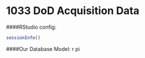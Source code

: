 1033 DoD Acquisition Data
============

####RStudio config:
```r
sessionInfo()
```
####Our Database Model:
r pi

